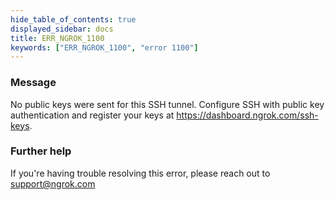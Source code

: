 ```yaml
---
hide_table_of_contents: true
displayed_sidebar: docs
title: ERR_NGROK_1100
keywords: ["ERR_NGROK_1100", "error 1100"]
---
```


### Message

No public keys were sent for this SSH tunnel.
Configure SSH with public key authentication and register your keys at https://dashboard.ngrok.com/ssh-keys.

### Further help

If you're having trouble resolving this error, please reach out to [support@ngrok.com](mailto:support@ngrok.com?subject=Help%20with%20ERR_NGROK_1100)
